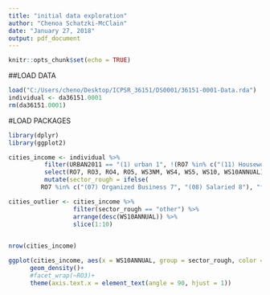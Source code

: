 ```yaml
---
title: "initial data exploration"
author: "Chenoa Schatzki-McClain"
date: "January 27, 2018"
output: pdf_document
---
```


```r
knitr::opts_chunk$set(echo = TRUE)
```


##LOAD DATA

```r

load("C:/Users/cheno/Desktop/ICPSR_36151/DS0001/36151-0001-Data.rda")
individual <- da36151.0001
rm(da36151.0001)
```

#LOAD PACKAGES
```r
library(dplyr)
library(ggplot2)


```



```r

cities_income <- individual %>%
          filter(URBAN2011 == "(1) urban 1", !(RO7 %in% c("(11) Housework 11", "(10) Retired 10", "(12) Student 12")))  %>%
          select(RO7, RO3, RO4, RO5, WS3NM, WS4, WS5, WS10, WS10ANNUAL) %>%
          mutate(sector_rough = ifelse(
         RO7 %in% c("(07) Organized Business 7", "(08) Salaried 8"), "formal", "other"))

cities_outlier <- cities_income %>%
                  filter(sector_rough == "other") %>%
                  arrange(desc(WS10ANNUAL)) %>%
                  slice(1:10)

         
nrow(cities_income)

ggplot(cities_income, aes(x = WS10ANNUAL, group = sector_rough, color = sector_rough))+
      geom_density()+
      #facet_wrap(~RO3)+
      theme(axis.text.x = element_text(angle = 90, hjust = 1))


```
